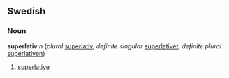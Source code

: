 ==Swedish==
===Noun===
'''superlativ''' ''n'' (''plural'' [[superlativ]], ''definite singular'' [[superlativet]], ''definite plural'' [[superlativen]])

#[[superlative]]